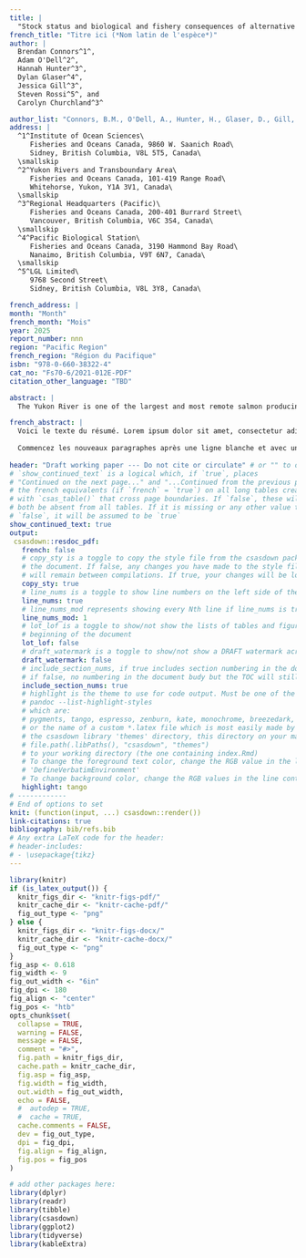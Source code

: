 ```yaml
---
title: |
  "Stock status and biological and fishery consequences of alternative harvest and rebuilding actions for Yukon River Chinook salmon (*Oncorhynchus tshawytscha*)"
french_title: "Titre ici (*Nom latin de l'espèce*)"
author: |
  Brendan Connors^1^, 
  Adam O'Dell^2^,
  Hannah Hunter^3^,
  Dylan Glaser^4^,
  Jessica Gill^3^,
  Steven Rossi^5^, and 
  Carolyn Churchland^3^

author_list: "Connors, B.M., O'Dell, A., Hunter, H., Glaser, D., Gill, J., Rossi, S., and Churchland, C."
address: |
  ^1^Institute of Ocean Sciences\
     Fisheries and Oceans Canada, 9860 W. Saanich Road\
     Sidney, British Columbia, V8L 5T5, Canada\
  \smallskip
  ^2^Yukon Rivers and Transboundary Area\
     Fisheries and Oceans Canada, 101-419 Range Road\
     Whitehorse, Yukon, Y1A 3V1, Canada\
  \smallskip
  ^3^Regional Headquarters (Pacific)\
     Fisheries and Oceans Canada, 200-401 Burrard Street\
     Vancouver, British Columbia, V6C 3S4, Canada\
  \smallskip
  ^4^Pacific Biological Station\
     Fisheries and Oceans Canada, 3190 Hammond Bay Road\
     Nanaimo, British Columbia, V9T 6N7, Canada\
  \smallskip
  ^5^LGL Limited\
     9768 Second Street\
     Sidney, British Columbia, V8L 3Y8, Canada\ 

french_address: |         
month: "Month"
french_month: "Mois"
year: 2025
report_number: nnn
region: "Pacific Region"
french_region: "Région du Pacifique"
isbn: "978-0-660-38322-4"
cat_no: "Fs70-6/2021-012E-PDF"
citation_other_language: "TBD"

abstract: |
  The Yukon River is one of the largest and most remote salmon producing rivers in the world. Chinook salmon (*Oncorhynchus tshawytscha*) from the river have supported subsistence and First Nations fisheries for millennia, and commercial and recreational fisheries for over a century. Within the Canadian portion of the Yukon River basin, Chinook salmon make up two Stock Management Units (SMUs; Yukon Chinook and Porcupine), comprising 12 Conservation Units (CUs) and over a hundred spawning locations. Much of the analysis focused on the Yukon Chinook SMU due to data limitations for the Porcupine SMU. We used genetic information and run reconstruction models to estimate spawner abundances for nine Yukon River CUs from the Yukon Chinook SMU from 1985 to 2024. These estimates for the Yukon Chinook SMU were combined with age composition and harvest data to characterize population dynamics, estimate biological benchmarks, assess CU status, and quantify expected biological and fishery consequences of current and alternative harvest management measures via closed loop simulations. Returns to the Yukon Chinook SMU declined ~87% over the past four decades culminating in five of the lowest returns on record in 2020--2024. Under the Wild Salmon Policy, the Yukon and Porcupine SMUs are below their CU-status based Limit Reference Points with eight of twelve CUs assessed as being in the Red status zone. Three CUs are assessed as in the Amber status zone, though with low confidence due to potential unaccounted migration mortality and uncertainties in how well spawner abundances could be reconstructed, and one CU in the Porcupine SMU is data deficient. Aggregate Yukon Chinook SMU spawner abundances over the most recent generation (2019--2024) averaged ~25,000 which is well below a proposed Upper Stock Reference point of 95,000 spawners. Declines in female Chinook salmon age at maturity, and to a lesser extent the proportion of females in the spawning population, have led to declines in reproductive output per spawner (~25% from the late 1980s to the early 2020s). Intrinsic productivity has also declined by ~ 60% over this same time period. Leading hypotheses for factors driving the declines in both SMUs include heat stress and *Ichthyophonus* infection during spawning migrations, and climate induced changes to predator, prey, and competitor abundances in the Bering Sea ecosystem that Yukon Chinook salmon spend much of their marine life in. Simulations for the Yukon Chinook SMU suggest that under the current moratorium on fishing (at aggregate run sizes less than 71,000), spawner abundances are projected to exceed CU-specific lower reference points for all CUs by 2050 and that there could be modest, but infrequent, harvest opportunities. Alternative harvest management measures (e.g., lower escapement goals, caps on maximum harvest rates) were projected to influence rebuilding potential and harvest opportunities to varying degrees. We conclude by describing key knowledge gaps and areas of potential future work for both SMUs. 

french_abstract: |
  Voici le texte du résumé. Lorem ipsum dolor sit amet, consectetur adipisicing elit, sed do eiusmod tempor incididunt ut labore et dolore magna aliqua. Ut enim ad minim veniam, quis nostrud exercitation ullamco laboris nisi ut aliquip ex ea commodo consequat. Duis aute irure dolor in reprehenderit in voluptate velit esse cillum dolore eu fugiat nulla pariatur. Excepteur sint occaecat cupidatat non proident, sunt in culpa qui officia deserunt mollit anim id est laborum.
  
  Commencez les nouveaux paragraphes après une ligne blanche et avec un retrait de 2 espaces. Lorem ipsum dolor sit amet, consectetur adipisicing elit, sed do eiusmod tempor incididunt ut labore et dolore magna aliqua. Ut enim ad minim veniam, quis nostrud exercitation ullamco laboris nisi ut aliquip ex ea commodo consequat. Duis aute irure dolor in reprehenderit in voluptate velit esse cillum dolore eu fugiat nulla pariatur. Excepteur sint occaecat cupidatat non proident, sunt in culpa qui officia deserunt mollit anim id est laborum.
  
header: "Draft working paper --- Do not cite or circulate" # or "" to omit
# `show_continued_text` is a logical which, if `true`, places
# "Continued on the next page..." and "...Continued from the previous page" or
# the french equivalents (if `french` = `true`) on all long tables created
# with `csas_table()` that cross page boundaries. If `false`, these will
# both be absent from all tables. If it is missing or any other value than
# `false`, it will be assumed to be `true`
show_continued_text: true
output:
 csasdown::resdoc_pdf:
   french: false
   # copy_sty is a toggle to copy the style file from the csasdown package every time you compile
   # the document. If false, any changes you have made to the style file in your project
   # will remain between compilations. If true, your changes will be lost when you compile
   copy_sty: true
   # line_nums is a toggle to show line numbers on the left side of the page. 
   line_nums: true
   # line_nums_mod represents showing every Nth line if line_nums is true
   line_nums_mod: 1
   # lot_lof is a toggle to show/not show the lists of tables and figures at the
   # beginning of the document
   lot_lof: false
   # draft_watermark is a toggle to show/not show a DRAFT watermark across every page
   draft_watermark: false
   # include_section_nums, if true includes section numbering in the document body,
   # if false, no numbering in the document budy but the TOC will still show numbering
   include_section_nums: true
   # highlight is the theme to use for code output. Must be one of the list given by:
   # pandoc --list-highlight-styles
   # which are:
   # pygments, tango, espresso, zenburn, kate, monochrome, breezedark, haddock
   # or the name of a custom *.latex file which is most easily made by copying one from 
   # the csasdown library 'themes' directory, this directory on your machine:
   # file.path(.libPaths(), "csasdown", "themes")
   # to your working directory (the one containing index.Rmd)
   # To change the foreground text color, change the RGB value in the line containing
   # 'DefineVerbatimEnvironment'
   # To change background color, change the RGB values in the line containing 'shadecolor'
   highlight: tango
# ------------
# End of options to set
knit: (function(input, ...) csasdown::render())
link-citations: true
bibliography: bib/refs.bib
# Any extra LaTeX code for the header:
# header-includes:
# - \usepackage{tikz}
---
```


```r
library(knitr)
if (is_latex_output()) {
  knitr_figs_dir <- "knitr-figs-pdf/"
  knitr_cache_dir <- "knitr-cache-pdf/"
  fig_out_type <- "png"
} else {
  knitr_figs_dir <- "knitr-figs-docx/"
  knitr_cache_dir <- "knitr-cache-docx/"
  fig_out_type <- "png"
}
fig_asp <- 0.618
fig_width <- 9
fig_out_width <- "6in"
fig_dpi <- 180
fig_align <- "center"
fig_pos <- "htb"
opts_chunk$set(
  collapse = TRUE,
  warning = FALSE,
  message = FALSE,
  comment = "#>",
  fig.path = knitr_figs_dir,
  cache.path = knitr_cache_dir,
  fig.asp = fig_asp,
  fig.width = fig_width,
  out.width = fig_out_width,
  echo = FALSE,
  #  autodep = TRUE,
  #  cache = TRUE,
  cache.comments = FALSE,
  dev = fig_out_type,
  dpi = fig_dpi,
  fig.align = fig_align,
  fig.pos = fig_pos
)
```

```r
# add other packages here:
library(dplyr)
library(readr)
library(tibble)
library(csasdown)
library(ggplot2)
library(tidyverse)
library(kableExtra)
```
